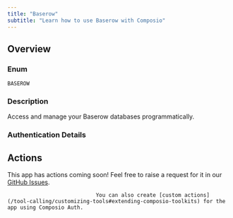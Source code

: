 ```yaml
---
title: "Baserow"
subtitle: "Learn how to use Baserow with Composio"
---
```



## Overview

### Enum
`BASEROW`

### Description
Access and manage your Baserow databases programmatically.

### Authentication Details

<Accordion title="API_KEY">
<ParamField path="base_url" type="string" default="https://api.baserow.io">
</ParamField>

<ParamField path="username" type="string">
</ParamField>

<ParamField path="password" type="string">
</ParamField>

</Accordion>


## Actions

This app has actions coming soon! Feel free to raise a request for it in our [GitHub Issues](https://github.com/ComposioHQ/composio/issues).
                                
                                You can also create [custom actions](/tool-calling/customizing-tools#extending-composio-toolkits) for the app using Composio Auth.